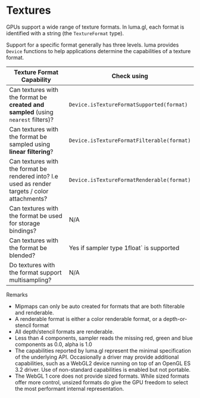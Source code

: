
# Textures

GPUs support a wide range of texture formats. In luma.gl, each format is identified with a string (the `TextureFormat` type).

Support for a specific format generally has three levels. luma provides `Device` functions to help
applications determine the capabilities of a texture format.

| Texture Format Capability                                                                      | Check using                                |
| ---------------------------------------------------------------------------------------------- | ------------------------------------------ |
| Can textures with the format be **created and sampled** (using `nearest` filters)?             | `Device.isTextureFormatSupported(format)`  |
| Can textures with the format be sampled using **linear filtering**?                            | `Device.isTextureFormatFilterable(format)` |
| Can textures with the format be rendered into? I.e used as render targets / color attachments? | `Device.isTextureFormatRenderable(format)` |
| Can textures with the format be used for storage bindings?                                     | N/A                                        |
| Can textures with the format be blended?                                                       | Yes if sampler type 1float` is supported   |
| Do textures with the format support multisampling?                                             | N/A                                        |

Remarks

- Mipmaps can only be auto created for formats that are both filterable and renderable.
- A renderable format is either a color renderable format, or a depth-or-stencil format
- All depth/stencil formats are renderable.
- Less than 4 components, sampler reads the missing red, green and blue components as 0.0, alpha is 1.0
- The capabilities reported by luma.gl represent the minimal specification of the underlying API. Occasionally a driver may provide additional capabilities, such as a WebGL2 device running on top of an OpenGL ES 3.2 driver. Use of non-standard capabilities is enabled but not portable.
- The WebGL 1 core does not provide sized formats. While sized formats offer more control, unsized formats do give the GPU freedom to select the most performant internal representation.
